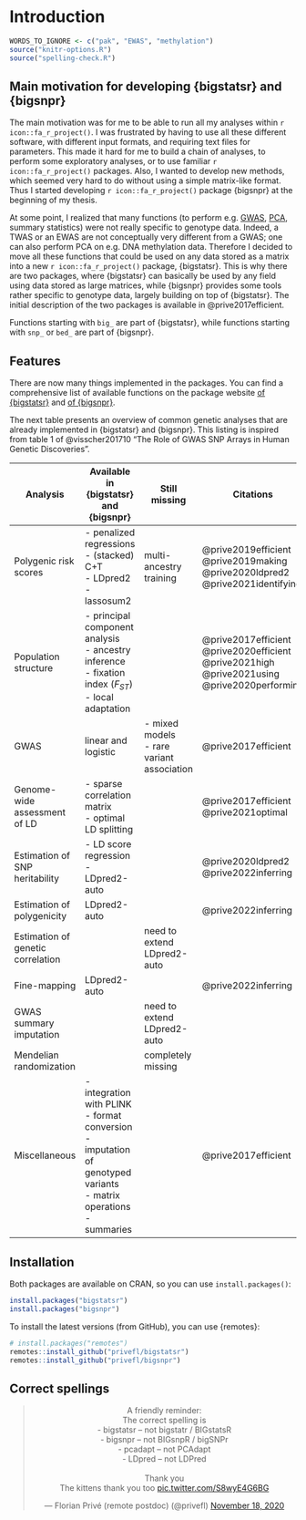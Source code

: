 # Introduction

```r
WORDS_TO_IGNORE <- c("pak", "EWAS", "methylation")
source("knitr-options.R")
source("spelling-check.R")
```

## Main motivation for developing {bigstatsr} and {bigsnpr}

The main motivation was for me to be able to run all my analyses within `r icon::fa_r_project()`.
I was frustrated by having to use all these different software, with different input formats, and requiring text files for parameters.
This made it hard for me to build a chain of analyses, to perform some exploratory analyses, or to use familiar  `r icon::fa_r_project()` packages.
Also, I wanted to develop new methods, which seemed very hard to do without using a simple matrix-like format.
Thus I started developing  `r icon::fa_r_project()` package {bigsnpr} at the beginning of my thesis.

At some point, I realized that many functions (to perform e.g. [GWAS](https://en.wikipedia.org/wiki/Genome-wide_association_study), [PCA](https://en.wikipedia.org/wiki/Principal_component_analysis), summary statistics) were not really specific to genotype data.
Indeed, a TWAS or an EWAS are not conceptually very different from a GWAS; one can also perform PCA on e.g. DNA methylation data.
Therefore I decided to move all these functions that could be used on any data stored as a matrix into a new `r icon::fa_r_project()` package, {bigstatsr}.
This is why there are two packages, where {bigstatsr} can basically be used by any field using data stored as large matrices, while {bigsnpr} provides some tools rather specific to genotype data, largely building on top of {bigstatsr}. The initial description of the two packages is available in @prive2017efficient.

:::: {.infobox .info}

Functions starting with `big_` are part of {bigstatsr}, while functions starting with `snp_` or `bed_` are part of {bigsnpr}.

::::

## Features

There are now many things implemented in the packages. You can find a comprehensive list of available functions on the package website [of {bigstatsr}](https://privefl.github.io/bigstatsr/reference/index.html) and [of {bigsnpr}](https://privefl.github.io/bigsnpr/reference/index.html).

The next table presents an overview of common genetic analyses that are already implemented in {bigstatsr} and {bigsnpr}. This listing is inspired from table 1 of @visscher201710 "The Role of GWAS SNP Arrays in Human Genetic Discoveries".

| Analysis                          | Available in {bigstatsr} and {bigsnpr} | Still missing               | Citations              |
|-----------------------------------|----------------------------------------|-----------------------------|----------------------------------|
| Polygenic risk scores             | - penalized regressions <br> - (stacked) C+T <br> - LDpred2 <br> - lassosum2        | multi-ancestry training          | @prive2019efficient <br> @prive2019making <br> @prive2020ldpred2 <br> @prive2021identifying  |
| Population structure              | - principal component analysis <br> - ancestry inference <br> - fixation index ($F_{ST}$) <br> - local adaptation |           | @prive2017efficient <br> @prive2020efficient <br> @prive2021high <br> @prive2021using <br> @prive2020performing |
| GWAS                              | linear and logistic                    | - mixed models <br> - rare variant association                 | @prive2017efficient |
| Genome-wide assessment of LD      | - sparse correlation matrix <br> - optimal LD splitting    |          | @prive2017efficient <br> @prive2021optimal |
| Estimation of SNP heritability    | - LD score regression <br> - LDpred2-auto        |     | @prive2020ldpred2 <br> @prive2022inferring |
| Estimation of polygenicity        | LDpred2-auto                           |      | @prive2022inferring |
| Estimation of genetic correlation |                                        | need to extend LDpred2-auto |                            |
| Fine-mapping                      | LDpred2-auto                           |      | @prive2022inferring |
| GWAS summary imputation           |                                        | need to extend LDpred2-auto |                            |
| Mendelian randomization           |                                        | completely missing          |                          |
| Miscellaneous                     | - integration with PLINK <br> - format conversion <br> - imputation of genotyped variants <br> - matrix operations <br> - summaries       |              | @prive2017efficient |


## Installation

Both packages are available on CRAN, so you can use `install.packages()`:

```r
install.packages("bigstatsr")
install.packages("bigsnpr")
```

To install the latest versions (from GitHub), you can use {remotes}:

```r
# install.packages("remotes")
remotes::install_github("privefl/bigstatsr")
remotes::install_github("privefl/bigsnpr")
```


## Correct spellings

<blockquote class="twitter-tweet" data-lang="en" align="center" width="50%"><p lang="en" dir="ltr">A friendly reminder:<br>The correct spelling is<br> - bigstatsr -- not bigstatr / BIGstatsR<br> - bigsnpr -- not BIGsnpR / bigSNPr<br> - pcadapt -- not PCAdapt<br> - LDpred -- not LDPred<br><br>Thank you<br>The kittens thank you too <a href="https://t.co/S8wyE4G6BG">pic.twitter.com/S8wyE4G6BG</a></p>&mdash; Florian Privé (remote postdoc) (@privefl) <a href="https://twitter.com/privefl/status/1329109034218237953?ref_src=twsrc%5Etfw">November 18, 2020</a></blockquote> <script async src="https://platform.twitter.com/widgets.js" charset="utf-8"></script> 
